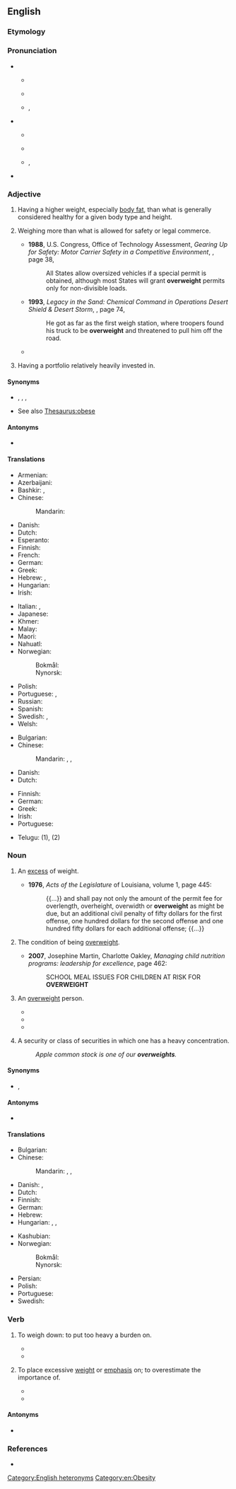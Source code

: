 ==English==

===Etymology===
{{affix|en|over-|weight}}

===Pronunciation===
* {{sense|adjective}}
** {{a|UK}} {{IPA|en|/ˌəʊvəˈweɪt/}}
** {{audio|en|LL-Q1860 (eng)-Vealhurl-overweight (adj).wav |Audio (UK)}}
** {{a|US}} {{enPR|ō'vər-wātʹ}}, {{IPA|en|/ˌoʊvɚˈweɪt/}}
* {{sense|noun}}
** {{a|UK}} {{IPA|en|/ˈəʊvəweɪt/}}
** {{audio|en|LL-Q1860 (eng)-Vealhurl-overweight (noun).wav |Audio (UK)}}
** {{a|US}} {{enPR|ōʹvər-wāt}}, {{IPA|en|/ˈoʊvɚweɪt/}}
* {{rhymes|en|eɪt|s=3}}

===Adjective===
{{en-adj}}

# {{lb|en|of a person}} Having a higher weight, especially [[body fat]], than what is generally considered healthy for a given body type and height.
#:{{ux|en|Before her diet, Jane was noticeably '''overweight''', but she shed five kilos in the next two months.}}
# {{lb|en|transportation|legal|of a vehicle}} Weighing more than what is allowed for safety or legal commerce.
#* '''1988''', U.S. Congress, Office of Technology Assessment, ''Gearing Up for Safety: Motor Carrier Safety in a Competitive Environment'', {{ISBN|1428922504}}, page 38,
#*: All States allow oversized vehicles if a special permit is obtained, although most States will grant '''overweight''' permits only for non-divisible loads.
#* '''1993''', ''Legacy in the Sand: Chemical Command in Operations Desert Shield & Desert Storm'', {{ISBN|0788104756}}, page 74,
#*: He got as far as the first weigh station, where troopers found his truck to be '''overweight''' and threatened to pull him off the road.
#* {{quote-book|en|date=26 July 1999|author={{w|National Transportation Safety Board}}|title=Railroad Accident Report: Collision of Northern Indiana Commuter Transportation District Train 102 With a Tractor-Trailer, Portage, Indiana, June 18, 1998|isbn=1428996532|chapter=Operator Actions|url=https://www.ntsb.gov/investigations/AccidentReports/Reports/RAR9903.pdf|archiveurl=https://web.archive.org/web/20220617194238/https://www.ntsb.gov/investigations/AccidentReports/Reports/RAR9903.pdf|archivedate=17 June 2022|accessdate=17 June 2022|page=48|text=Postaccident examination of the vehicle indicated, for example, that the driver had not adequately maintained his logbook and that his vehicle had been '''overweight''' for travel in Indiana.}}
# {{lb|en|investment|finance|followed by a noun or prepositional phrase indicating a security or type of security}} Having a portfolio relatively heavily invested in.
#:{{ux|en|Our portfolio is very '''overweight''' (in) Asian technology stocks.}}

====Synonyms====
* {{sense|of a person}} {{l|en|fat}}, {{l|en|morbidly obese}}, {{l|en|obese}}, {{l|en|overnourished}} {{qualifier|often euphemistic}}
* See also [[Thesaurus:obese]]

====Antonyms====
* {{l|en|underweight}}

====Translations====
{{trans-top|of a person, heavier than is healthy}}
* Armenian: {{t|hy|[[նորմայից]] [[ավել]] [[քաշ]] [[ունեցող]]}}
* Azerbaijani: {{t|az|artıq çəkili}}
* Bashkir: {{t|ba|йыуан|sc=Cyrl}}, {{t|ba|һимеҙ|sc=Cyrl}}
* Chinese:
*: Mandarin: {{t+|cmn|超重|tr=chāozhòng}}
* Danish: {{t|da|overvægtig}}
* Dutch: {{t|nl|te zwaar}}
* Esperanto: {{t|eo|superpeza}}
* Finnish: {{t+|fi|ylipainoinen}}
* French: {{t|fr|[[en]] [[surpoids]]}}
* German: {{t+|de|übergewichtig}}
* Greek: {{t+|el|υπέρβαρος}}
* Hebrew: {{t|he|בעל משקל עודף|m|tr=báal mishkál odéf}}, {{t+|he|שמן|m|tr=shamén}}
* Hungarian: {{t+|hu|túlsúlyos}}
* Irish: {{t|ga|róthrom}}
{{trans-mid}}
* Italian: {{t|it|[[in]] [[sovrappeso]]}}, {{t+|it|sovrappeso|m}}
* Japanese: {{t|ja|[[メタボ]]な|tr=metabo na|sc=Jpan}} {{qualifier|informal}}
* Khmer: {{t-needed|km}}
* Malay: {{t|ms|gemuk tambun}}
* Maori: {{t|mi|katete}}
* Nahuatl: {{t+|nah|tomahuac}}
* Norwegian:
*: Bokmål: {{t|nb|overvektig}}
*: Nynorsk: {{t|nn|overvektig}}
* Polish: {{t+|pl|nadwaga|f}}
* Portuguese: {{t|pt|[[com]] [[excesso]] [[de]] [[peso]]}}, {{t|pt|[[com]] [[sobrepeso]]}}
* Russian: {{t-needed|ru}}
* Spanish: {{t|es|[[con]] [[sobrepeso]]}}
* Swedish: {{t+|sv|överviktig}}, {{t+|sv|tjock}} {{q|generally}}
* Welsh: {{t|cy|dros ei bwysau}}
{{trans-bottom}}

{{trans-top|of a vehicle, weighing more than is allowed}}
* Bulgarian: {{t+|bg|претоварен}}
* Chinese:
*: Mandarin: {{t+|cmn|超重|tr=chāozhòng}}, {{t+|cmn|超載}}, {{t+|cmn|超载|tr=chāozài}}
* Danish: {{t|da|overlæsset}}
* Dutch: {{t|nl|te zwaar}}
{{trans-mid}}
* Finnish: {{t+|fi|ylipainoinen}}
* German: {{t+|de|überladen}}
* Greek: {{t+|el|υπέρβαρος|m}}
* Irish: {{t|ga|róthrom}}
* Portuguese: {{t+|pt|sobrecarregado}}
{{trans-bottom}}

{{checktrans-top}}
* Telugu: {{t+check|te|స్థూలకాయం}} (1), {{t-check|te|అధిక బరువు}} (2)
{{trans-mid}}
{{trans-bottom}}

===Noun===
{{en-noun|~}}

# {{lb|en|uncountable|chiefly|transport|legal}} An [[excess]] of weight.
#* '''1976''', ''Acts of the Legislature'' of Louisiana, volume 1, page 445:
#*: {{...}} and shall pay not only the amount of the permit fee for overlength, overheight, overwidth or '''overweight''' as might be due, but an additional civil penalty of fifty dollars for the first offense, one hundred dollars for the second offense and one hundred fifty dollars for each additional offense; {{...}}
# {{lb|en|uncountable|healthcare}} The condition of being [[#Adjective|overweight]].
#* '''2007''', Josephine Martin, Charlotte Oakley, ''Managing child nutrition programs: leadership for excellence'', page 462:
#*: SCHOOL MEAL ISSUES FOR CHILDREN AT RISK FOR '''OVERWEIGHT'''
# {{lb|en|countable}} An [[#Adjective|overweight]] person. {{rfv-sense|en}}
#* {{quote-book|en
|url=https://books.google.ch/books?id=-B_6k-YMEKAC&q=%22of+overweights%22&dq=%22of+overweights%22
|title=Mortality Among Insured '''Overweights''' in Recent Years
|author=Louis Israel Dublin
|publisher=Association of Life Insurance Medical Directors of America
|oclc=10789418
|year=1951
|page=28
|passage=The study provides up-to-date facts on the variety of diseases, vascular, metabolic, hepatic, and other, which are responsible for the excess mortality of '''overweights'''.
}}
#* {{quote-journal|en
|url=https://idp.springer.com/authorize/casa?redirect_uri=https://link.springer.com/article/10.1023/A:1018810723493&casa_token=CN6K0oICplcAAAAA:hQRDfE1UXqNge8pYcLgvmWr0nKhRSA5vuZarP889UqaQby5HlniWibML9bJE5mAK39Bcz956J7VmsDmZwQ
|title=The role of body weight, waist-to-hip ratio, and breast size in judgments of female attractiveness
|journal=Sex roles
|author=Adrian Furnham, Melanie Dias, Alastair McClelland
|publisher=Springer
|issn=1573-2762
|doi=10.1023/a:1018810723493
|year=1998
|volume=39
|issue=3
|pages=311-326
|passage=Singh found that the normal weight figures were judged more attractive than the underweights‚ who were more attractive than the '''overweights'''.
}}
#* {{quote-book|en
|url=http://scirj.org/rp/files/original/5259e0c0e17f31da4a93f70e15e8c397.pdf
|title=Relation between the new anthropometric obesity parameters and inflammatory markers in healthy adult men
|author=Ahmet Celik, Edibe Saricicek, Vahap Saricicek, Elif Sahin, Gokhan Ozdemir, Metin Kilinc, Ayten Oguz
|publisher=SCIRJ
|year=2014
|passage=Subjects were grouped as Group 1 and Group 2 according to VAI, and normals, '''overweights''' and obeses according to BMI.
}}
# {{lb|en|countable|investment|finance}} A security or class of securities in which one has a heavy concentration.
#: ''Apple common stock is one of our '''overweights'''.''

====Synonyms====
* {{sense|of a person}} {{l|en|adiposity}}, {{l|en|obesity}}

====Antonyms====
* {{l|en|underweight}}

====Translations====
{{trans-top|excess of weight}}
* Bulgarian: {{t|bg|свръхтегло|n}}
* Chinese:
*: Mandarin: {{t+|cmn|超重|tr=chāozhòng}}, {{t+|cmn|超載}}, {{t+|cmn|超载|tr=chāozài}}
* Danish: {{t|da|overvægt|c}}, {{t|da|overlæs|n}} {{qualifier|of a vehicle}}
* Dutch: {{t+|nl|overgewicht|n}}
* Finnish: {{t+|fi|ylipaino}}
* German: {{t+|de|Übergewicht|n}}
* Hebrew: {{t|he|משקל עודף|m|tr=mishkál odéf}}
* Hungarian: {{t+|hu|súlytöbblet}}, {{t+|hu|többletsúly}}, {{t+|hu|túlsúly}}
{{trans-mid}}
* Kashubian: {{t|csb|nądwôga|f}}
* Norwegian:
*: Bokmål: {{t+|nb|overvekt|m|f}}
*: Nynorsk: {{t|nn|overvekt|f}}
* Persian: {{t+|fa|اضافه‌وزن|tr=ezâfe-vazn|sc=fa-Arab}}
* Polish: {{t+|pl|nadwaga|f}}
* Portuguese: {{t+|pt|sobrepeso|m}}
* Swedish: {{t+|sv|övervikt|c}}
{{trans-bottom}}

===Verb===
{{en-verb}}

# {{lb|en|transitive}} To weigh down: to put too heavy a burden on.
#* {{quote-book|1=en|year=1887|author=H. Rider Haggard|authorlink=H. Rider Haggard|title=She: A History of Adventure|url=http://www.gutenberg.org/files/3155/3155-0.txt|passage=Such things are not for us to know. Knowledge is to the strong, and we are weak. Too much wisdom would perchance blind our imperfect sight, and too much strength would make us drunk, and '''over-weight''' our feeble reason till it fell and we were drowned in the depths of our own vanity.}}
#* {{quote-journal|en|year=1962|month=March|title=The New Year Freeze-up on British Railways|journal=Modern Railways|page=158|text=Throughout the country there were: rupture of telecommunications, resulting amongst other things from telegraph wires and posts '''overweighted''' by snow or struck down by gales; [...].}}
# {{lb|en|transitive}} To place excessive [[weight]] or [[emphasis]] on; to overestimate the importance of. {{defdate|from 17th c.}}
#* {{RQ:Florio Montaigne Essayes|chapter=8|book=II|passage=We also '''over-weight''' such vaine future conjectures, which infant-spirits give us.}}
#* {{quote-journal|en|2009|January 11|Geraldine Fabrikant|work=New York Times|title=[http://www.nytimes.com/2009/01/11/business/mutfund/11safe.html How Safe Is That Nest Egg, Anyhow?]
|passage=Kinnel explained it, the problem at Select High Income was that it '''overweighted''' mortgage bonds and underweighted other types of corporate debt, a strategy that backfired when the mortgage market collapsed.}}

====Antonyms====
* {{l|en|underweight}}

===References===
* {{R:Lexico}}

[[Category:English heteronyms]]
[[Category:en:Obesity]]